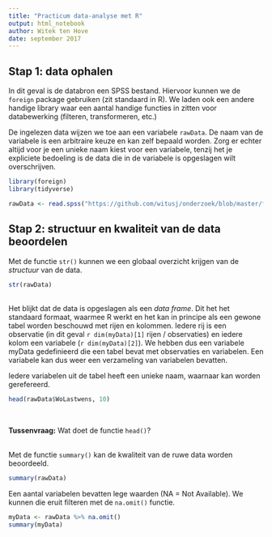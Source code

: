 ```yaml
---
title: "Practicum data-analyse met R"
output: html_notebook
author: Witek ten Hove
date: september 2017
---
```


## Stap 1: data ophalen

In dit geval is de databron een SPSS bestand. Hiervoor kunnen we de `foreign` package gebruiken (zit standaard in R). We laden ook een andere handige library waar een aantal handige functies in zitten voor databewerking (filteren, transformeren, etc.)

De ingelezen data wijzen we toe aan een variabele `rawData`. De naam van de variabele is een arbitraire keuze en kan zelf bepaald worden. Zorg er echter altijd voor je een unieke naam kiest voor een variabele, tenzij het je expliciete bedoeling is de data die in de variabele is opgeslagen wilt overschrijven.

```r
library(foreign)
library(tidyverse)

rawData <- read.spss("https://github.com/witusj/onderzoek/blob/master/files/enqu%C3%AAte%20woonwensen%20studenten%202016%20data%20in%20SPSS.sav?raw=true", to.data.frame = TRUE)
```

## Stap 2: structuur en kwaliteit van de data beoordelen
Met de functie `str()` kunnen we een globaal overzicht krijgen van de *structuur* van de data.

```r
str(rawData)
```
<br>
Het blijkt dat de data is opgeslagen als een *data frame*. Dit het het standaard formaat, waarmee R werkt en het kan in principe als een gewone tabel worden beschouwd met rijen en kolommen. Iedere rij is een observatie (in dit geval `r dim(myData)[1]` rijen / observaties) en iedere kolom een variabele (`r dim(myData)[2]`). We hebben dus een variabele myData gedefinieerd die een tabel bevat met observaties en variabelen. Een variabele kan dus weer een verzameling van variabelen bevatten.

Iedere variabelen uit de tabel heeft een unieke naam, waarnaar kan worden gerefereerd.

```r
head(rawData$WoLastwens, 10)
```
<br>

**Tussenvraag:** Wat doet de functie `head()`?

<br>
Met de functie `summary()` kan de kwaliteit van de ruwe data worden beoordeeld.

```r
summary(rawData)
```

Een aantal variabelen bevatten lege waarden (NA = Not Available). We kunnen die eruit filteren met de `na.omit()` functie.

```r
myData <- rawData %>% na.omit()
summary(myData)
```

